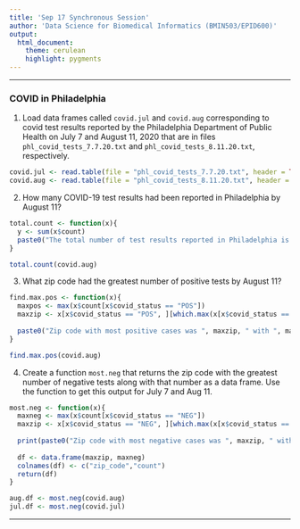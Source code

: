 ```yaml
---
title: 'Sep 17 Synchronous Session'
author: 'Data Science for Biomedical Informatics (BMIN503/EPID600)'
output: 
  html_document:
    theme: cerulean
    highlight: pygments
---
```


***

### COVID in Philadelphia

1. Load data frames called `covid.jul` and `covid.aug` corresponding to covid test results reported by the Philadelphia Department of Public Health on July 7 and August 11, 2020 that are in files `phl_covid_tests_7.7.20.txt` and `phl_covid_tests_8.11.20.txt`, respectively.

```r
covid.jul <- read.table(file = "phl_covid_tests_7.7.20.txt", header = TRUE, sep = "\t", skip = 0, na.strings = NA, nrows = -1)
covid.aug <- read.table(file = "phl_covid_tests_8.11.20.txt", header = TRUE, sep = "\t", skip = 0, na.strings = NA, nrows = -1)
```

2. How many COVID-19 test results had been reported in Philadelphia by August 11? 
```r
total.count <- function(x){
  y <- sum(x$count)
  paste0("The total number of test results reported in Philadelphia is ", y)
}

total.count(covid.aug)
```

3. What zip code had the greatest number of positive tests by August 11?
```r
find.max.pos <- function(x){
  maxpos <- max(x$count[x$covid_status == "POS"])
  maxzip <- x[x$covid_status == "POS", ][which.max(x[x$covid_status == "POS", "count"]),"zip_code"]
  
  paste0("Zip code with most positive cases was ", maxzip, " with ", maxpos, " cases.")
}

find.max.pos(covid.aug)

```

4. Create a function `most.neg` that returns the zip code with the greatest number of negative tests along with that number as a data frame. Use the function to get this output for July 7 and Aug 11.
```r
most.neg <- function(x){
  maxneg <- max(x$count[x$covid_status == "NEG"])
  maxzip <- x[x$covid_status == "NEG", ][which.max(x[x$covid_status == "NEG", "count"]),"zip_code"]
  
  print(paste0("Zip code with most negative cases was ", maxzip, " with ", maxneg, " cases."))
  
  df <- data.frame(maxzip, maxneg)
  colnames(df) <- c("zip_code","count")
  return(df)
}

aug.df <- most.neg(covid.aug)
jul.df <- most.neg(covid.jul)
```


***